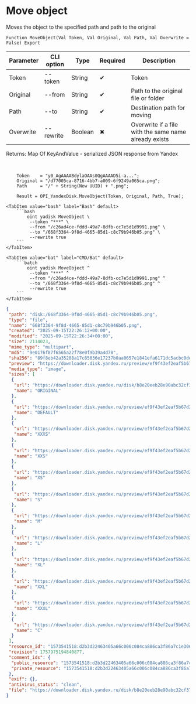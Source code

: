 ﻿---
sidebar_position: 9
description: Move object and other functions to work with Yandex Disk in the Open Integration Package, a free open-source integration library for 1C:Enterprise 8, OneScript and CLI
keywords: [1C, 1С, 1С:Enterprise, 1С:Enterprise 8.3, API, Integration, Services, Exchange, OneScript, CLI, Yandex Disk]
---


# Move object
 Moves the object to the specified path and path to the original



`Function MoveObject(Val Token, Val Original, Val Path, Val Overwrite = False) Export`

  | Parameter | CLI option | Type | Required | Description |
  |-|-|-|-|-|
  | Token | --token | String | &#x2714; | Token |
  | Original | --from | String | &#x2714; | Path to the original file or folder |
  | Path | --to | String | &#x2714; | Destination path for moving |
  | Overwrite | --rewrite | Boolean | &#x2716; | Overwrite if a file with the same name already exists |

  
  Returns:  Map Of KeyAndValue - serialized JSON response from Yandex

<br/>



```bsl title="1C:Enterprise/OneScript code example"
    Token    = "y0_AgAAAABdylaOAAs0QgAAAAD5i-a...";
    Original = "/d77005ca-8716-4bb7-a009-6f9249a065ca.png";
    Path     = "/" + String(New UUID) + ".png";

    Result = OPI_YandexDisk.MoveObject(Token, Original, Path, True);
```
 

 <Tabs>
  
    <TabItem value="bash" label="Bash" default>
        ```bash
            oint yadisk MoveObject \
             --token "***" \
             --from "/c26ad4ce-fddd-49a7-8dfb-cc7e5d1d9991.png" \
             --to "/668f3364-9f8d-4665-85d1-c8c79b946b05.png" \
             --rewrite true
        ```
    </TabItem>
  
    <TabItem value="bat" label="CMD/Bat" default>
        ```batch
            oint yadisk MoveObject ^
             --token "***" ^
             --from "/c26ad4ce-fddd-49a7-8dfb-cc7e5d1d9991.png" ^
             --to "/668f3364-9f8d-4665-85d1-c8c79b946b05.png" ^
             --rewrite true
        ```
    </TabItem>
</Tabs>


```json title="Result"
{
 "path": "disk:/668f3364-9f8d-4665-85d1-c8c79b946b05.png",
 "type": "file",
 "name": "668f3364-9f8d-4665-85d1-c8c79b946b05.png",
 "created": "2025-09-15T22:26:12+00:00",
 "modified": "2025-09-15T22:26:34+00:00",
 "size": 2114023,
 "mime_type": "multipart",
 "md5": "9e0176f87f6565a22f78e0f9b39a4d78",
 "sha256": "89f8eb42a35208a17c85036e17237b0aa0657e1841efa6171dc5acbc0dea9e18",
 "preview": "https://downloader.disk.yandex.ru/preview/ef9f43ef2eaf5b67d29510dc1a5754a539c9e6a3949c921ac5330b412e4f6867/inf/Kw7ntutnYTv7ME2Wc45CLPUTRub4FO1o8FL8mXTzn15mJipCySkz4Ste7NeUNF4jmAKSauPmPxLFzO6aMKmEAw%3D%3D?uid=1573541518&filename=668f3364-9f8d-4665-85d1-c8c79b946b05.png&disposition=inline&hash=&limit=0&content_type=image%2Fjpeg&owner_uid=1573541518&tknv=v3&size=S&crop=0",
 "media_type": "image",
 "sizes": [
  {
   "url": "https://downloader.disk.yandex.ru/disk/b8e20eeb28e90abc32cf37bf138caf19121ca906eb378de2036f5fb50f829d1c/68c8cadb/gwThwhLBKYvLhQCNnqAHipg9dL32B8ucsRJtTnFcQwXyscfbJ8B8OyXfwGYeSiPiSjoRHIEODK4QYbBUqVd5IQ%3D%3D?uid=1573541518&filename=668f3364-9f8d-4665-85d1-c8c79b946b05.png&disposition=attachment&hash=&limit=0&content_type=multipart&owner_uid=1573541518&fsize=2114023&hid=03d7263840468e281bd0b238a26e7d0d&media_type=image&tknv=v3&etag=9e0176f87f6565a22f78e0f9b39a4d78",
   "name": "ORIGINAL"
  },
  {
   "url": "https://downloader.disk.yandex.ru/preview/ef9f43ef2eaf5b67d29510dc1a5754a539c9e6a3949c921ac5330b412e4f6867/inf/Kw7ntutnYTv7ME2Wc45CLPUTRub4FO1o8FL8mXTzn15mJipCySkz4Ste7NeUNF4jmAKSauPmPxLFzO6aMKmEAw%3D%3D?uid=1573541518&filename=668f3364-9f8d-4665-85d1-c8c79b946b05.png&disposition=inline&hash=&limit=0&content_type=image%2Fjpeg&owner_uid=1573541518&tknv=v3",
   "name": "DEFAULT"
  },
  {
   "url": "https://downloader.disk.yandex.ru/preview/ef9f43ef2eaf5b67d29510dc1a5754a539c9e6a3949c921ac5330b412e4f6867/inf/Kw7ntutnYTv7ME2Wc45CLPUTRub4FO1o8FL8mXTzn15mJipCySkz4Ste7NeUNF4jmAKSauPmPxLFzO6aMKmEAw%3D%3D?uid=1573541518&filename=668f3364-9f8d-4665-85d1-c8c79b946b05.png&disposition=inline&hash=&limit=0&content_type=image%2Fjpeg&owner_uid=1573541518&tknv=v3&size=XXXS&crop=0",
   "name": "XXXS"
  },
  {
   "url": "https://downloader.disk.yandex.ru/preview/ef9f43ef2eaf5b67d29510dc1a5754a539c9e6a3949c921ac5330b412e4f6867/inf/Kw7ntutnYTv7ME2Wc45CLPUTRub4FO1o8FL8mXTzn15mJipCySkz4Ste7NeUNF4jmAKSauPmPxLFzO6aMKmEAw%3D%3D?uid=1573541518&filename=668f3364-9f8d-4665-85d1-c8c79b946b05.png&disposition=inline&hash=&limit=0&content_type=image%2Fjpeg&owner_uid=1573541518&tknv=v3&size=XXS&crop=0",
   "name": "XXS"
  },
  {
   "url": "https://downloader.disk.yandex.ru/preview/ef9f43ef2eaf5b67d29510dc1a5754a539c9e6a3949c921ac5330b412e4f6867/inf/Kw7ntutnYTv7ME2Wc45CLPUTRub4FO1o8FL8mXTzn15mJipCySkz4Ste7NeUNF4jmAKSauPmPxLFzO6aMKmEAw%3D%3D?uid=1573541518&filename=668f3364-9f8d-4665-85d1-c8c79b946b05.png&disposition=inline&hash=&limit=0&content_type=image%2Fjpeg&owner_uid=1573541518&tknv=v3&size=XS&crop=0",
   "name": "XS"
  },
  {
   "url": "https://downloader.disk.yandex.ru/preview/ef9f43ef2eaf5b67d29510dc1a5754a539c9e6a3949c921ac5330b412e4f6867/inf/Kw7ntutnYTv7ME2Wc45CLPUTRub4FO1o8FL8mXTzn15mJipCySkz4Ste7NeUNF4jmAKSauPmPxLFzO6aMKmEAw%3D%3D?uid=1573541518&filename=668f3364-9f8d-4665-85d1-c8c79b946b05.png&disposition=inline&hash=&limit=0&content_type=image%2Fjpeg&owner_uid=1573541518&tknv=v3&size=S&crop=0",
   "name": "S"
  },
  {
   "url": "https://downloader.disk.yandex.ru/preview/ef9f43ef2eaf5b67d29510dc1a5754a539c9e6a3949c921ac5330b412e4f6867/inf/Kw7ntutnYTv7ME2Wc45CLPUTRub4FO1o8FL8mXTzn15mJipCySkz4Ste7NeUNF4jmAKSauPmPxLFzO6aMKmEAw%3D%3D?uid=1573541518&filename=668f3364-9f8d-4665-85d1-c8c79b946b05.png&disposition=inline&hash=&limit=0&content_type=image%2Fjpeg&owner_uid=1573541518&tknv=v3&size=M&crop=0",
   "name": "M"
  },
  {
   "url": "https://downloader.disk.yandex.ru/preview/ef9f43ef2eaf5b67d29510dc1a5754a539c9e6a3949c921ac5330b412e4f6867/inf/Kw7ntutnYTv7ME2Wc45CLPUTRub4FO1o8FL8mXTzn15mJipCySkz4Ste7NeUNF4jmAKSauPmPxLFzO6aMKmEAw%3D%3D?uid=1573541518&filename=668f3364-9f8d-4665-85d1-c8c79b946b05.png&disposition=inline&hash=&limit=0&content_type=image%2Fjpeg&owner_uid=1573541518&tknv=v3&size=L&crop=0",
   "name": "L"
  },
  {
   "url": "https://downloader.disk.yandex.ru/preview/ef9f43ef2eaf5b67d29510dc1a5754a539c9e6a3949c921ac5330b412e4f6867/inf/Kw7ntutnYTv7ME2Wc45CLPUTRub4FO1o8FL8mXTzn15mJipCySkz4Ste7NeUNF4jmAKSauPmPxLFzO6aMKmEAw%3D%3D?uid=1573541518&filename=668f3364-9f8d-4665-85d1-c8c79b946b05.png&disposition=inline&hash=&limit=0&content_type=image%2Fjpeg&owner_uid=1573541518&tknv=v3&size=XL&crop=0",
   "name": "XL"
  },
  {
   "url": "https://downloader.disk.yandex.ru/preview/ef9f43ef2eaf5b67d29510dc1a5754a539c9e6a3949c921ac5330b412e4f6867/inf/Kw7ntutnYTv7ME2Wc45CLPUTRub4FO1o8FL8mXTzn15mJipCySkz4Ste7NeUNF4jmAKSauPmPxLFzO6aMKmEAw%3D%3D?uid=1573541518&filename=668f3364-9f8d-4665-85d1-c8c79b946b05.png&disposition=inline&hash=&limit=0&content_type=image%2Fjpeg&owner_uid=1573541518&tknv=v3&size=XXL&crop=0",
   "name": "XXL"
  },
  {
   "url": "https://downloader.disk.yandex.ru/preview/ef9f43ef2eaf5b67d29510dc1a5754a539c9e6a3949c921ac5330b412e4f6867/inf/Kw7ntutnYTv7ME2Wc45CLPUTRub4FO1o8FL8mXTzn15mJipCySkz4Ste7NeUNF4jmAKSauPmPxLFzO6aMKmEAw%3D%3D?uid=1573541518&filename=668f3364-9f8d-4665-85d1-c8c79b946b05.png&disposition=inline&hash=&limit=0&content_type=image%2Fjpeg&owner_uid=1573541518&tknv=v3&size=XXXL&crop=0",
   "name": "XXXL"
  },
  {
   "url": "https://downloader.disk.yandex.ru/preview/ef9f43ef2eaf5b67d29510dc1a5754a539c9e6a3949c921ac5330b412e4f6867/inf/Kw7ntutnYTv7ME2Wc45CLPUTRub4FO1o8FL8mXTzn15mJipCySkz4Ste7NeUNF4jmAKSauPmPxLFzO6aMKmEAw%3D%3D?uid=1573541518&filename=668f3364-9f8d-4665-85d1-c8c79b946b05.png&disposition=inline&hash=&limit=0&content_type=image%2Fjpeg&owner_uid=1573541518&tknv=v3&size=S&crop=0",
   "name": "C"
  }
 ],
 "resource_id": "1573541518:d2b3d22463405a66c006c084ca886ca3f86a7c1e30695ad55522439abad6e1bc",
 "revision": 1757975194840877,
 "comment_ids": {
  "public_resource": "1573541518:d2b3d22463405a66c006c084ca886ca3f86a7c1e30695ad55522439abad6e1bc",
  "private_resource": "1573541518:d2b3d22463405a66c006c084ca886ca3f86a7c1e30695ad55522439abad6e1bc"
 },
 "exif": {},
 "antivirus_status": "clean",
 "file": "https://downloader.disk.yandex.ru/disk/b8e20eeb28e90abc32cf37bf138caf19121ca906eb378de2036f5fb50f829d1c/68c8cadb/gwThwhLBKYvLhQCNnqAHipg9dL32B8ucsRJtTnFcQwXyscfbJ8B8OyXfwGYeSiPiSjoRHIEODK4QYbBUqVd5IQ%3D%3D?uid=1573541518&filename=668f3364-9f8d-4665-85d1-c8c79b946b05.png&disposition=attachment&hash=&limit=0&content_type=multipart&owner_uid=1573541518&fsize=2114023&hid=03d7263840468e281bd0b238a26e7d0d&media_type=image&tknv=v3&etag=9e0176f87f6565a22f78e0f9b39a4d78"
}
```
